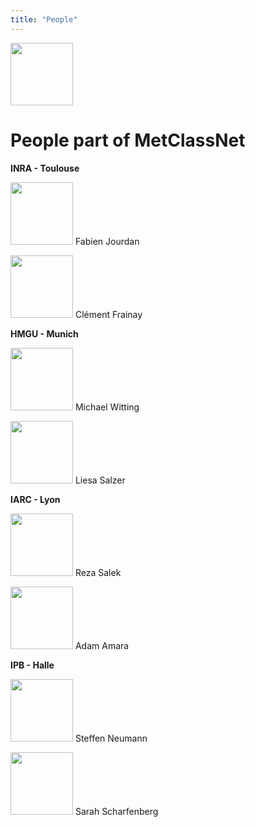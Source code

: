 ---
title: "People"
---
<p align = "left">
<a href="MCNSticker/project/README.md"><img src="MCNSticker/project/metclassnet.png" height="100"></a>
</p>

# People part of MetClassNet

**INRA - Toulouse**

<a href="MCNSticker/people/README.md"><img src="MCNSticker/people/fjourdan.png" height="100"></a>
Fabien Jourdan

<a href="MCNSticker/people/README.md"><img src="MCNSticker/people/cfrainay.png" height="100"></a>
Clément Frainay

**HMGU - Munich**

<a href="MCNSticker/people/README.md"><img src="MCNSticker/people/mwitting.png" height="100"></a>
Michael Witting

<a href="MCNSticker/people/README.md"><img src="MCNSticker/people/lsalzer.png" height="100"></a>
Liesa Salzer

**IARC - Lyon**

<a href="MCNSticker/people/README.md"><img src="MCNSticker/people/rsalek.png" height="100"></a>
Reza Salek

<a href="MCNSticker/people/README.md"><img src="MCNSticker/people/aamara.png" height="100"></a>
Adam Amara

**IPB - Halle**

<a href="MCNSticker/people/README.md"><img src="MCNSticker/people/sneumann.png" height="100"></a>
Steffen Neumann

<a href="MCNSticker/people/README.md"><img src="MCNSticker/people/sscharfenberg.png" height="100"></a>
Sarah Scharfenberg


